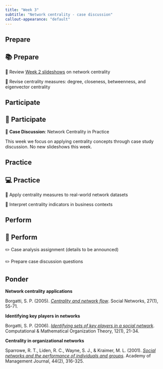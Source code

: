 ```yaml
---
title: "Week 3"
subtitle: "Network centrality - case discussion"
callout-appearance: "default"
---
```


## Prepare

::: {.callout-note}
## 📚 Prepare

📖 Review [Week 2 slideshows](../week-2/main.qmd#participate) on network centrality

📖 Revise centrality measures: degree, closeness, betweenness, and eigenvector centrality

:::

## Participate

::: {.callout-note}
## 👥 Participate

🙋 **Case Discussion**: Network Centrality in Practice

This week we focus on applying centrality concepts through case study discussion. No new slideshows this week.

:::

## Practice

::: {.callout-note}
## 💻 Practice

🧮 Apply centrality measures to real-world network datasets

🧮 Interpret centrality indicators in business contexts

:::

## Perform

::: {.callout-note}
## 📝 Perform

✏️ Case analysis assignment (details to be announced)

✏️ Prepare case discussion questions

:::

## Ponder

**Network centrality applications**

Borgatti, S. P. (2005). [*Centrality and network flow*](https://doi.org/10.1016/j.socnet.2004.11.008). Social Networks, 27(1), 55-71.

**Identifying key players in networks**

Borgatti, S. P. (2006). [*Identifying sets of key players in a social network*](https://doi.org/10.1007/s10588-006-7084-x). Computational & Mathematical Organization Theory, 12(1), 21-34.

**Centrality in organizational networks**

Sparrowe, R. T., Liden, R. C., Wayne, S. J., & Kraimer, M. L. (2001). [*Social networks and the performance of individuals and groups*](https://doi.org/10.5465/amj.2001.4378755). Academy of Management Journal, 44(2), 316-325.
